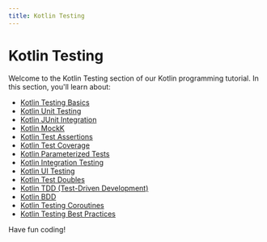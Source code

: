 ```yaml
---
title: Kotlin Testing
---
```


# Kotlin Testing

Welcome to the Kotlin Testing section of our Kotlin programming tutorial. In this section, you'll learn about:

- [Kotlin Testing Basics](./0-kotlin-testing-basics.mdx)
- [Kotlin Unit Testing](./1-kotlin-unit-testing.mdx)
- [Kotlin JUnit Integration](./2-kotlin-junit-integration.mdx)
- [Kotlin MockK](./3-kotlin-mockk.mdx)
- [Kotlin Test Assertions](./4-kotlin-test-assertions.mdx)
- [Kotlin Test Coverage](./5-kotlin-test-coverage.mdx)
- [Kotlin Parameterized Tests](./6-kotlin-parameterized-tests.mdx)
- [Kotlin Integration Testing](./7-kotlin-integration-testing.mdx)
- [Kotlin UI Testing](./8-kotlin-ui-testing.mdx)
- [Kotlin Test Doubles](./9-kotlin-test-doubles.mdx)
- [Kotlin TDD (Test-Driven Development)](./10-kotlin-tdd.mdx)
- [Kotlin BDD](./11-kotlin-bdd.mdx)
- [Kotlin Testing Coroutines](./12-kotlin-testing-coroutines.mdx)
- [Kotlin Testing Best Practices](./13-kotlin-testing-best-practices.mdx)

Have fun coding!